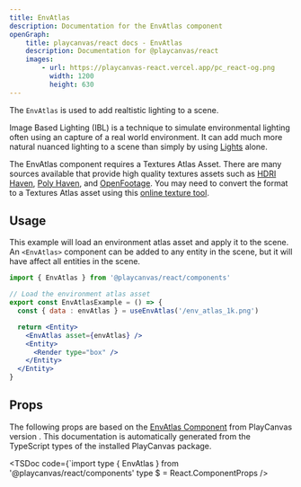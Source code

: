 ```yaml
---
title: EnvAtlas
description: Documentation for the EnvAtlas component
openGraph:
    title: playcanvas/react docs - EnvAtlas
    description: Documentation for @playcanvas/react
    images:
        - url: https://playcanvas-react.vercel.app/pc_react-og.png
          width: 1200
          height: 630
---
```


The `EnvAtlas` is used to add realtistic lighting to a scene. 

Image Based Lighting (IBL) is a technique to simulate environmental lighting often using an capture of a real world environment. It can add much more natural nuanced lighting to a scene than simply by using [Lights](/api/components/light) alone.

The EnvAtlas component requires a Textures Atlas Asset. There are many sources available that provide high quality textures assets such as [HDRI Haven](https://hdrihaven.com/), [Poly Haven](https://polyhaven.com/), and [OpenFootage](https://www.openfootage.net/). You may need to convert the format to a Textures Atlas asset using this [online texture tool](https://playcanvas.com/texture-tool).

## Usage

This example will load an environment atlas asset and apply it to the scene. An `<EnvAtlas>` component can be added to any entity in the scene, but it will have affect all entities in the scene.

```jsx
import { EnvAtlas } from '@playcanvas/react/components'

// Load the environment atlas asset
export const EnvAtlasExample = () => {
  const { data : envAtlas } = useEnvAtlas('/env_atlas_1k.png')

  return <Entity>
    <EnvAtlas asset={envAtlas} />
    <Entity>
      <Render type="box" />
    </Entity>
  </Entity>
}
```

## Props

The following props are based on the [EnvAtlas Component](https://api.playcanvas.com/engine/classes/EnvAtlasComponent.html) from PlayCanvas version **<PcVersion />**. This documentation is automatically generated from the TypeScript types of the installed PlayCanvas package.

<TSDoc
  code={`import type { EnvAtlas } from '@playcanvas/react/components'
type $ = React.ComponentProps<typeof EnvAtlas>
/>



